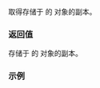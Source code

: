 {{cpp/chrono/weekday_last/title|1=weekday}}
{{cpp/chrono/weekday_last/navbar}}
{{dcl begin}}
{{dcl|since=c++20|1=
constexpr std::chrono::weekday weekday() const noexcept;
}}
{{dcl end}}

取得存储于 {{c|*this}} 的 {{lc|std::chrono::weekday}} 对象的副本。

=== 返回值 ===
存储于 {{c|*this}} 的 {{lc|std::chrono::weekday}} 对象的副本。

===示例===
{{example
|code=
#include &lt;chrono&gt;
#include &lt;iostream&gt;
using namespace std::chrono;
 
int main()
{
    std::cout &lt;&lt; std::boolalpha;

    auto wdl{Tuesday[last]}; // 某月最后一个星期二
    std::cout &lt;&lt; (year_month_day{wdl/10/2019} ==
                  year_month_day{October/29/2019}) &lt;&lt; ' ';

    wdl = {(wdl.weekday() + days(2))[last]}; // 最后一个星期二现在为最后一个星期四
    std::cout &lt;&lt; (year_month_day{wdl/10/2019} ==
                  year_month_day{October/31/2019}) &lt;&lt; '\n';
}
|output=
true true
}}

{{langlinks|en|es|ja|ru}}